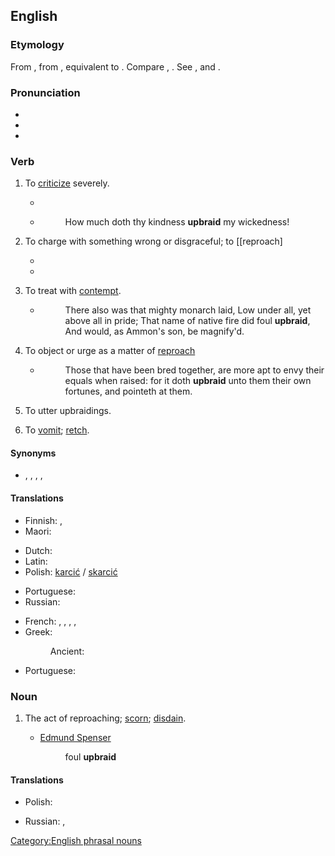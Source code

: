 ==English==
{{was wotd|2007|March|7}}

===Etymology===
From {{inh|en|enm|upbreiden}}, from {{inh|en|ang|ūpbreġdan}}, equivalent to {{af|en|up-|braid}}. Compare {{cog|en|umbraid|t=to upbraid}}, {{cog|is|bregða|t=to draw, brandish, braid, deviate from, change, break off, upbraid}}. See {{m|en|up}}, and {{m|en|braid}} {{qualifier|transitive}}.

===Pronunciation===
* {{IPA|en|/ˌʌpˈbɹeɪd/}}
* {{audio|en|en-us-upbraid.ogg|Audio (US)}}
* {{rhymes|en|eɪd}}

===Verb===
{{en-verb}}

# {{lb|en|transitive}} To [[criticize]] severely.
#* {{RQ:King James Version|book=Matthew|chapter=11|verse=20|passage=Then began he to '''upbraid''' the cities wherein most of his mighty works were done, because they repented not:}}
#* {{RQ:Sidney Arcadia2}}
#*: How much doth thy kindness '''upbraid''' my wickedness!
# {{lb|en|transitive|archaic|followed by ''with'' or ''for'', and formerly ''of'' before the object}} To charge with something wrong or disgraceful; to [[reproach]
#* {{RQ:Shakespeare Coriolanus|V|i|passage=Yet do not '''upbraid''' us our distress.}}
#* {{RQ:King James Version|book=Mark|chapter=16|verse=14|passage=Afterward he appeared unto the eleven as they sat at meat, and '''upbraided''' them with their unbelief and hardness of heart, because they believed not them which had seen him after he was risen.}}
# {{lb|en|obsolete}} To treat with [[contempt]].
#* {{rfdatek|en|Spenser}}
#*:There also was that mighty monarch laid, Low under all, yet above all in pride; That name of native fire did foul '''upbraid''', And would, as Ammon's son, be magnify'd.
# {{lb|en|obsolete|followed by "to" before the object}} To object or urge as a matter of [[reproach]]
#: {{syn|en|cast up}}
#* {{RQ:Bacon Of Envy}}
#*:Those that have been bred together, are more apt to envy their equals when raised: for it doth '''upbraid''' unto them their own fortunes, and pointeth at them.
# {{lb|en|archaic|intransitive}} To utter upbraidings.
# {{lb|en|UK|_|dialectal|Northern England|archaic}} To [[vomit]]; [[retch]].

====Synonyms====
* {{l|en|exprobrate}}, {{l|en|blame}}, {{l|en|censure}}, {{l|en|condemn}}, {{l|en|reproach}}

====Translations====
{{trans-top|to criticise}}
* Finnish: {{t+|fi|sättiä}}, {{t+|fi|soimata}}
* Maori: {{t|mi|toheriri}}
{{trans-mid}}
{{trans-bottom}}

{{trans-top|to charge with something wrong or disgraceful}}
* Dutch: {{t+|nl|vermanen}}
* Latin: {{t|la|opprobrō}}
* Polish: [[karcić]] / [[skarcić]]
{{trans-mid}}
* Portuguese: {{t+|pt|reprovar}}
* Russian: {{t+|ru|укоря́ть|n}}
{{trans-bottom}}

{{trans-top|to reprove}}
* French: {{t+|fr|gronder}}, {{t+|fr|reprendre}}, {{t+|fr|reprocher}}, {{t+|fr|réprimander}}, {{t+|fr|sermonner}}
* Greek:
*: Ancient: {{t|grc|ὀνειδίζω}}
{{trans-mid}}
* Portuguese: {{t+|pt|reprovar}}
{{trans-bottom}}

===Noun===
{{en-noun|-}}

# {{lb|en|obsolete}} The act of reproaching; [[scorn]]; [[disdain]].
#* {{rfdatek|en|Spenser}} [[w:Edmund Spenser|Edmund Spenser]]
#*: foul '''upbraid'''

====Translations====
{{trans-top|The act of reproaching}}
* Polish: {{t+|pl|skarcenie|n}}
{{trans-mid}}
* Russian: {{t+|ru|укори́зна|f}}, {{t+|ru|уко́р|m}}
{{trans-bottom}}

[[Category:English phrasal nouns]]